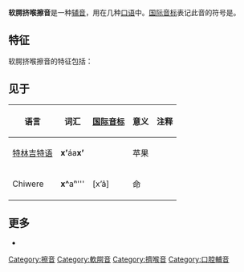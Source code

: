 {{NoteTA
|1=腭
}}
{{infobox IPA
| above = 软腭挤喉擦音
| ipa symbol = xʼ
}}
'''软腭挤喉擦音'''是一种[[辅音|辅音]]，用在几种[[口语|口语]]中。[[国际音标|国际音标]]表记此音的符号是{{angbr IPA|xʼ}}。

==特征==
软腭挤喉擦音的特征包括：

{{fricative}}
{{velar}}
{{voiceless short}}
{{oral}}
{{ejective}}

==见于==
{| class="wikitable"
! 语言 !! 词汇 !! [[国际音标|国际音标]]!! 意义 !! 注释
|-
| [[特林吉特语|特林吉特语]] || '''xʼ'''áa'''xʼ''' || {{Audio-IPA|Xʼáaxʼ.ogg|[xʼáːxʼ]}} ||苹果||
|-
| Chiwere
|  '''x^'''aⁿ''' 
|[xʼã]
|命
|
|}

==更多==
* {{phoible|xʼ}}

{{IPA navigation}}

[[Category:擦音|Category:擦音]]
[[Category:軟腭音|Category:軟腭音]]
[[Category:擠喉音|Category:擠喉音]]
[[Category:口腔輔音|Category:口腔輔音]]